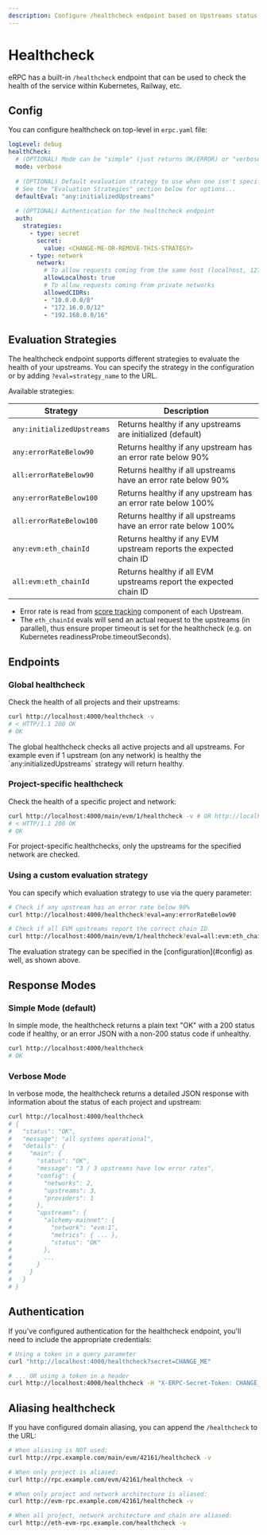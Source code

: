 ```yaml
---
description: Configure /healthcheck endpoint based on Upstreams status...
---
```



# Healthcheck

eRPC has a built-in `/healthcheck` endpoint that can be used to check the health of the service within Kubernetes, Railway, etc.

## Config

You can configure healthcheck on top-level in `erpc.yaml` file:

```yaml
logLevel: debug
healthCheck:
  # (OPTIONAL) Mode can be "simple" (just returns OK/ERROR) or "verbose" (returns detailed JSON)
  mode: verbose
  
  # (OPTIONAL) Default evaluation strategy to use when one isn't specified in the request
  # See the "Evaluation Strategies" section below for options...
  defaultEval: "any:initializedUpstreams"
  
  # (OPTIONAL) Authentication for the healthcheck endpoint
  auth:
    strategies:
      - type: secret
        secret:
          value: <CHANGE-ME-OR-REMOVE-THIS-STRATEGY>
      - type: network
        network:
          # To allow requests coming from the same host (localhost, 127.0.0.1, ::1)
          allowLocalhost: true
          # To allow requests coming from private networks
          allowedCIDRs:
          - "10.0.0.0/8"
          - "172.16.0.0/12"
          - "192.168.0.0/16"
```

## Evaluation Strategies

The healthcheck endpoint supports different strategies to evaluate the health of your upstreams. You can specify the strategy in the configuration or by adding `?eval=strategy_name` to the URL.

Available strategies:

| Strategy | Description |
|----------|-------------|
| `any:initializedUpstreams` | Returns healthy if any upstreams are initialized (default) |
| `any:errorRateBelow90` | Returns healthy if any upstream has an error rate below 90% |
| `all:errorRateBelow90` | Returns healthy if all upstreams have an error rate below 90% |
| `any:errorRateBelow100` | Returns healthy if any upstream has an error rate below 100% |
| `all:errorRateBelow100` | Returns healthy if all upstreams have an error rate below 100% |
| `any:evm:eth_chainId` | Returns healthy if any EVM upstream reports the expected chain ID |
| `all:evm:eth_chainId` | Returns healthy if all EVM upstreams report the expected chain ID |

* Error rate is read from [score tracking](/config/projects/upstreams#priority--selection-mechanism) component of each Upstream.
* The `eth_chainId` evals will send an actual request to the upstreams (in parallel), thus ensure proper timeout is set for the healthcheck (e.g. on Kubernetes readinessProbe.timeoutSeconds).

## Endpoints

### Global healthcheck
Check the health of all projects and their upstreams:

```bash
curl http://localhost:4000/healthcheck -v
# < HTTP/1.1 200 OK
# OK
```

<Callout type="info">
The global healthcheck checks all active projects and all upstreams. For example even if 1 upstream (on any network) is healthy the `any:initializedUpstreams` strategy will return healthy.
</Callout>

### Project-specific healthcheck
Check the health of a specific project and network:

```bash
curl http://localhost:4000/main/evm/1/healthcheck -v # OR http://localhost:4000/main/evm/1
# < HTTP/1.1 200 OK
# OK
```

<Callout type="info">
For project-specific healthchecks, only the upstreams for the specified network are checked.
</Callout>

### Using a custom evaluation strategy

You can specify which evaluation strategy to use via the query parameter:

```bash
# Check if any upstream has an error rate below 90%
curl http://localhost:4000/healthcheck?eval=any:errorRateBelow90

# Check if all EVM upstreams report the correct chain ID
curl http://localhost:4000/main/evm/1/healthcheck?eval=all:evm:eth_chainId
```

<Callout type="info">
The evaluation strategy can be specified in the [configuration](#config) as well, as shown above.
</Callout>

## Response Modes

### Simple Mode (default)

In simple mode, the healthcheck returns a plain text "OK" with a 200 status code if healthy, or an error JSON with a non-200 status code if unhealthy.

```bash
curl http://localhost:4000/healthcheck
# OK
```

### Verbose Mode

In verbose mode, the healthcheck returns a detailed JSON response with information about the status of each project and upstream:

```bash
curl http://localhost:4000/healthcheck
# {
#   "status": "OK",
#   "message": "all systems operational",
#   "details": {
#     "main": {
#       "status": "OK",
#       "message": "3 / 3 upstreams have low error rates",
#       "config": {
#         "networks": 2,
#         "upstreams": 3,
#         "providers": 1
#       },
#       "upstreams": {
#         "alchemy-mainnet": {
#           "network": "evm:1",
#           "metrics": { ... },
#           "status": "OK"
#         },
#         ...
#       }
#     }
#   }
# }
```

## Authentication

If you've configured authentication for the healthcheck endpoint, you'll need to include the appropriate credentials:

```bash
# Using a token in a query parameter
curl "http://localhost:4000/healthcheck?secret=CHANGE_ME"

# ... OR using a token in a header
curl http://localhost:4000/healthcheck -H "X-ERPC-Secret-Token: CHANGE_ME"
```

## Aliasing healthcheck

If you have configured domain aliasing, you can append the `/healthcheck` to the URL:

```bash
# When aliasing is NOT used:
curl http://rpc.example.com/main/evm/42161/healthcheck -v

# When only project is aliased:
curl http://rpc.example.com/evm/42161/healthcheck -v

# When only project and network architecture is aliased:
curl http://evm-rpc.example.com/42161/healthcheck -v

# When all project, network architecture and chain are aliased:
curl http://eth-evm-rpc.example.com/healthcheck -v
```
